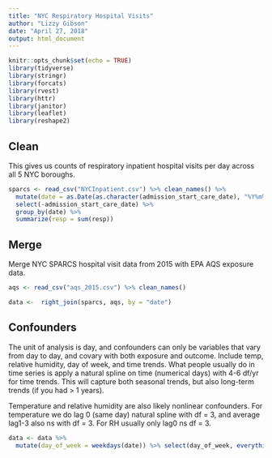 ```yaml
---
title: "NYC Respiratory Hospital Visits"
author: "Lizzy Gibson"
date: "April 27, 2018"
output: html_document
---
```


```r
knitr::opts_chunk$set(echo = TRUE)
library(tidyverse)
library(stringr)
library(forcats)
library(rvest)
library(httr)
library(janitor)
library(leaflet)
library(reshape2)
```

## Clean

This gives us counts of respiratory inpatient hospital visits per day across all 5 NYC boroughs.

```r
sparcs <- read_csv("NYCInpatient.csv") %>% clean_names() %>% 
  mutate(date = as.Date(as.character(admission_start_care_date), "%Y%m%d")) %>% 
  select(-admission_start_care_date) %>% 
  group_by(date) %>% 
  summarize(resp = sum(resp))
```

## Merge

Merge NYC SPARCS hospital visit data from 2015 with EPA AQS exposure data.

```r
aqs <- read_csv("aqs_2015.csv") %>% clean_names()

data <-  right_join(sparcs, aqs, by = "date")
```

## Confounders

The unit of analysis is day, and confounders can only be variables that vary from day to day, and covary with both exposure and outcome. Include temp, relative humidity, day of week, and time trends. What people usually do in time series is apply a natural spline on time (numerical days) with 4-6 df/yr for time trends. This will capture both seasonal trends, but also long-term trends (if you had > 1 years). 

Temperature and relative humidity are also likely nonlinear confounders. For temperature we do lag 0 (same day) natural spline with df = 3, and average lag1-3 also ns with df = 3. For RH usually only lag0 ns df = 3. 

```r
data <- data %>% 
  mutate(day_of_week = weekdays(date)) %>% select(day_of_week, everything())
```



